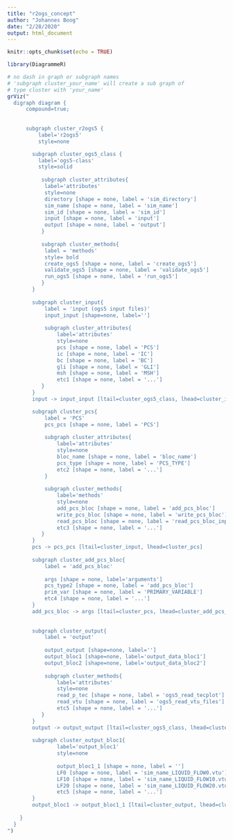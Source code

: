 ```yaml
---
title: "r2ogs_concept"
author: "Johannes Boog"
date: "2/28/2020"
output: html_document
---
```


```r
knitr::opts_chunk$set(echo = TRUE)
```

```r
library(DiagrammeR)
```


```r
# no dash in graph or subgraph names
# 'subgraph cluster_your_name' will create a sub graph of 
# type cluster with 'your_name'
grViz("
  digraph diagram {
      compound=true;
     
      
      subgraph cluster_r2ogs5 {
          label='r2ogs5'
          style=none

        subgraph cluster_ogs5_class {
          label='ogs5-class'
          style=solid
           
           subgraph cluster_attributes{
            label='attributes'
            style=none
            directory [shape = none, label = 'sim_directory']
            sim_name [shape = none, label = 'sim_name']
            sim_id [shape = none, label = 'sim_id']
            input [shape = none, label = 'input']
            output [shape = none, label = 'output']
           }
           
           subgraph cluster_methods{
            label = 'methods'
            style= bold
            create_ogs5 [shape = none, label = 'create_ogs5']
            validate_ogs5 [shape = none, label = 'validate_ogs5']
            run_ogs5 [shape = none, label = 'run_ogs5']
           }
        }
          
        subgraph cluster_input{
            label = 'input (ogs5 input files)'
            input_input [shape=none, label='']
            
            subgraph cluster_attributes{
                label='attributes'
                style=none
                pcs [shape = none, label = 'PCS']
                ic [shape = none, label = 'IC']
                bc [shape = none, label = 'BC']
                gli [shape = none, label = 'GLI']
                msh [shape = none, label = 'MSH']
                etc1 [shape = none, label = '...']
           }
        }
        input -> input_input [ltail=cluster_ogs5_class, lhead=cluster_input]

        subgraph cluster_pcs{
            label = 'PCS'
            pcs_pcs [shape = none, label = 'PCS']
            
            subgraph cluster_attributes{
                label='attributes'
                style=none
                bloc_name [shape = none, label = 'bloc_name']
                pcs_type [shape = none, label = 'PCS_TYPE']
                etc2 [shape = none, label = '...']
            }
           
            subgraph cluster_methods{
                label='methods'
                style=none
                add_pcs_bloc [shape = none, label = 'add_pcs_bloc']
                write_pcs_bloc [shape = none, label = 'write_pcs_bloc']
                read_pcs_bloc [shape = none, label = 'read_pcs_bloc_inputfile']
                etc3 [shape = none, label = '...']
           }
        }
        pcs -> pcs_pcs [ltail=cluster_input, lhead=cluster_pcs]
        
        subgraph cluster_add_pcs_bloc{
            label = 'add_pcs_bloc'
            
            args [shape = none, label='arguments']
            pcs_type2 [shape = none, label = 'add_pcs_bloc']
            prim_var [shape = none, label = 'PRIMARY_VARIABLE']
            etc4 [shape = none, label = '...']
        }
        add_pcs_bloc -> args [ltail=cluster_pcs, lhead=cluster_add_pcs_bloc]
        
        
        subgraph cluster_output{
            label = 'output'
            
            output_output [shape=none, label='']
            output_bloc1 [shape=none, label='output_data_bloc1']
            output_bloc2 [shape=none, label='output_data_bloc2']
            
            subgraph cluster_methods{
                label='attributes'
                style=none
                read_p_tec [shape = none, label = 'ogs5_read_tecplot']
                read_vtu [shape = none, label = 'ogs5_read_vtu_files']
                etc5 [shape = none, label = '...']
           }
        }
        output -> output_output [ltail=cluster_ogs5_class, lhead=cluster_output]
        
        subgraph cluster_output_bloc1{
                label='output_bloc1'
                style=none
                
                output_bloc1_1 [shape = none, label = '']
                LF0 [shape = none, label = 'sim_name_LIQUID_FLOW0.vtu']
                LF10 [shape = none, label = 'sim_name_LIQUID_FLOW10.vtu']
                LF20 [shape = none, label = 'sim_name_LIQUID_FLOW20.vtu']
                etc5 [shape = none, label = '...']
        }
        output_bloc1 -> output_bloc1_1 [ltail=cluster_output, lhead=cluster_output_bloc1]
    
    }
  }
")
```

